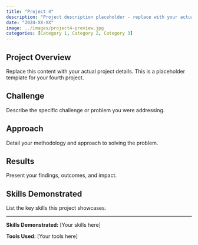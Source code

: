 ```yaml
---
title: "Project 4"
description: "Project description placeholder - replace with your actual project"
date: "2024-XX-XX"
image: ../images/project4-preview.jpg
categories: [Category 1, Category 2, Category 3]
---
```


## Project Overview

Replace this content with your actual project details. This is a placeholder template for your fourth project.

## Challenge

Describe the specific challenge or problem you were addressing.

## Approach

Detail your methodology and approach to solving the problem.

## Results

Present your findings, outcomes, and impact.

## Skills Demonstrated

List the key skills this project showcases.

---

**Skills Demonstrated:** [Your skills here]

**Tools Used:** [Your tools here]